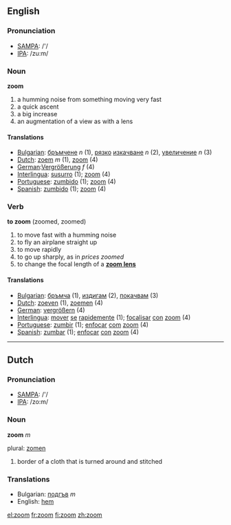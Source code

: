 ==English==
===Pronunciation===
*[[w:SAMPA|SAMPA]]: /'/
*[[w:IPA|IPA]]: /zu:m/

===Noun===
'''zoom'''

# a humming noise from something moving very fast
# a quick ascent
# a big increase
# an augmentation of a view as with a lens

====Translations====
*[[Bulgarian]]: [[бръмчене]] ''n'' (1), [[рязък|рязко]] [[изкачване]] ''n'' (2), [[увеличение]] ''n'' (3)
*[[Dutch]]: [[zoem]] ''m'' (1), [[zoom]] (4)
*[[German]]:[[Vergrößerung]] ''f'' (4)
*[[Interlingua]]: [[susurro]] (1); [[zoom]] (4)
*[[Portuguese]]: [[zumbido]] (1); [[zoom]] (4)
*[[Spanish]]: [[zumbido]] (1); [[zoom]] (4)

===Verb===
'''to zoom''' (zoomed, zoomed)

# to move fast with a humming noise
# to fly an airplane straight up
# to move rapidly
# to go up sharply, as in ''prices zoomed''
# to change the focal length of a '''[[zoom lens]]'''

==== Translations ==== 
*[[Bulgarian]]: [[бръмча]] (1), [[издигам]] (2), [[покачвам]] (3)
*[[Dutch]]: [[zoeven]] (1), [[zoemen]] (4)
*[[German]]: [[vergrößern]] (4)
*[[Interlingua]]: [[mover]] [[se]] [[rapide]]mente (1); [[focalisar]] [[con]] [[zoom]] (4) 
*[[Portuguese]]: [[zumbir]] (1); [[enfocar]] [[com]] [[zoom]] (4)
*[[Spanish]]: [[zumbar]] (1); [[enfocar]] [[con]] [[zoom]] (4)

----

==Dutch==
===Pronunciation===
*[[w:SAMPA|SAMPA]]: /'/
*[[w:IPA|IPA]]: /zo:m/

===Noun===
'''zoom''' ''m''

plural: [[zomen]]

#border of a cloth that is turned around and stitched

===Translations===
*Bulgarian: [[подгъв]] ''m''
*English: [[hem]]

[[el:zoom]]
[[fr:zoom]]
[[fi:zoom]]
[[zh:zoom]]
